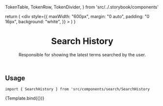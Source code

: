   TokenTable,
  TokenRow,
  TokenDivider,
} from 'src/../.storybook/components'



<Meta
  title="Features/Search/SearchHistory"
  component={SearchHistory}
/>

  return (
    <div
      style={{
        maxWidth: "600px",
        margin: "0 auto",
        padding: "0 16px",
        background: "white",
      }}
    >
      <SearchInputProvider>
        <SearchHistory />
      </SearchInputProvider>
    </div>
  )
}

<header>

# Search History

Responsible for showing the latest terms searched by the user.

</header>

## Usage

`import { SearchHistory } from 'src/components/search/SearchHistory`

<Canvas>
  <Story
    name="default"
    parameters={{
      backgrounds: { default: 'dark' },
    }}
  >
    {Template.bind({})}
  </Story>
</Canvas>

<ArgsTable story="default" />

